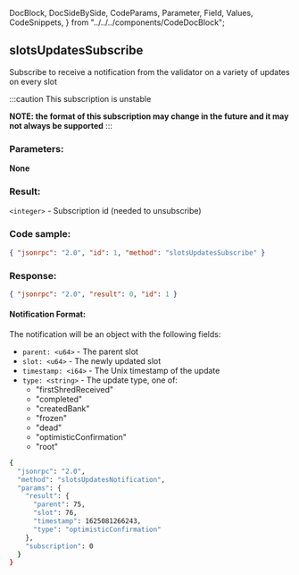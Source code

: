   DocBlock,
  DocSideBySide,
  CodeParams,
  Parameter,
  Field,
  Values,
  CodeSnippets,
} from "../../../components/CodeDocBlock";

<DocBlock>

## slotsUpdatesSubscribe

Subscribe to receive a notification from the validator on a variety of updates
on every slot

:::caution
This subscription is unstable

**NOTE: the format of this subscription may change in the future and it may not always be supported**
:::

<DocSideBySide>
<CodeParams>

### Parameters:

**None**

### Result:

`<integer>` - Subscription id (needed to unsubscribe)

</CodeParams>

<CodeSnippets>

### Code sample:

```json
{ "jsonrpc": "2.0", "id": 1, "method": "slotsUpdatesSubscribe" }
```

### Response:

```json
{ "jsonrpc": "2.0", "result": 0, "id": 1 }
```

</CodeSnippets>
</DocSideBySide>

#### Notification Format:

The notification will be an object with the following fields:

- `parent: <u64>` - The parent slot
- `slot: <u64>` - The newly updated slot
- `timestamp: <i64>` - The Unix timestamp of the update
- `type: <string>` - The update type, one of:
  - "firstShredReceived"
  - "completed"
  - "createdBank"
  - "frozen"
  - "dead"
  - "optimisticConfirmation"
  - "root"

```bash
{
  "jsonrpc": "2.0",
  "method": "slotsUpdatesNotification",
  "params": {
    "result": {
      "parent": 75,
      "slot": 76,
      "timestamp": 1625081266243,
      "type": "optimisticConfirmation"
    },
    "subscription": 0
  }
}
```

</DocBlock>
